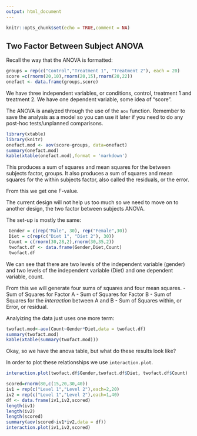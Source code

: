```yaml
---
output: html_document
---
```


```r
knitr::opts_chunk$set(echo = TRUE,comment = NA)
```

## Two Factor Between Subject ANOVA

Recall the way that the ANOVA is formatted:

```r
groups = rep(c("Control","Treatment 1", "Treatment 2"), each = 20)
score =c(rnorm(20,10),rnorm(20,15),rnorm(20,22))
onefact <- data.frame(groups,score)
```

We have three independent variables, or conditions, control, treatment 1 and treatment 2. We have one dependent variable, some idea of "score". 

The ANOVA is analyzed through the use of the `aov` function. Remember to save the analysis as a model so you can use it later if you need to do any post-hoc tests/unplanned comparisons. 

```r
library(xtable)
library(knitr)
onefact.mod <- aov(score~groups, data=onefact)
summary(onefact.mod)
kable(xtable(onefact.mod),format = 'markdown')
```

This produces a sum of squares and mean squares for the between subjects factor, groups. It also produces a sum of squares and mean squares for the within subjects factor, also called the residuals, or the error. 

From this we get one F-value. 

The current design will not help us too much so we need to move on to another design, the two factor between subjects ANOVA. 

The set-up is mostly the same:

```r
 Gender = c(rep("Male", 30), rep("Female",30))
 Diet = c(rep(c("Diet 1", "Diet 2"), 30))
 Count = c(rnorm(30,28,2),rnorm(30,35,2))
 twofact.df <- data.frame(Gender,Diet,Count)
 twofact.df
```
We can see that there are two levels of the independent variable (gender) and two levels of the independent variable (Diet) and one dependent variable, count.

From this we will generate four sums of squares and four mean squares. 
  - Sum of Squares for Factor A
  - Sum of Squares for Factor B
  - Sum of Squares for the *interaction* between A and B
  - Sum of Squares within, or Error, or residual. 
  
Analyizing the data just uses one more term:

```r
twofact.mod<-aov(Count~Gender*Diet,data = twofact.df)
summary(twofact.mod)
kable(xtable(summary(twofact.mod)))
```

Okay, so we have the anova table, but what do these results look like?

In order to plot these relationships we use `interaction.plot`. 

```r
interaction.plot(twofact.df$Gender,twofact.df$Diet, twofact.df$Count)
```


```r
scored=rnorm(80,c(15,20,30,40))
iv1 = rep(c("Level 1","Level 2"),each=2,20)
iv2 = rep(c("Level 1","Level 2"),each=1,40)
df <- data.frame(iv1,iv2,scored)
length(iv1)
length(iv2)
length(scored)
summary(aov(scored~iv1*iv2,data = df))
interaction.plot(iv1,iv2,scored)
```



